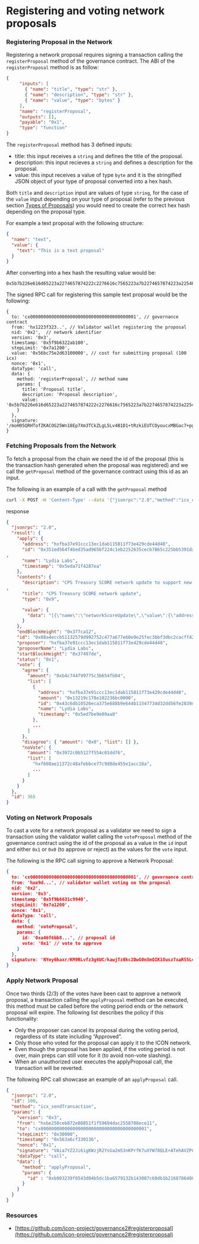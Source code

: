 # Registering and voting network proposals

### Registering Proposal in the Network

Registering a network proposal requires signing a transaction calling the `registerProposal` method of the governance contract. The ABI of the `registerProposal` method is as follow:

```json
{
     "inputs": [
       { "name": "title", "type": "str" },
       { "name": "description", "type": "str" },
       { "name": "value", "type": "bytes" }
     ],
     "name": "registerProposal",
     "outputs": [],
     "payable": "0x1",
     "type": "function"
}
```

The `registerProposal` method has 3 defined inputs:

* title: this input receives a `string` and defines the title of the proposal.
* description: this input recieves a `string` and defines a description for the proposal.
* value: this input receives a value of type `byte` and it is the stringified JSON object of your type of proposal converted into a hex hash.

Both `title` and `description` input are values of type `string`, for the case of the `value` input depending on your type of proposal (refer to the previous section [Types of Proposals](/operate-icon/governance/network-proposals/types-of-proposals)) you would need to create the correct hex hash depending on the proposal type.

For example a text proposal with the following structure:

```json
{
  "name": "text",
  "value": {
    "text": "This is a text proposal"
  }
}
```

After converting into a hex hash the resulting value would be:

```
0x5b7b226e616d65223a2274657874222c2276616c7565223a7b2274657874223a2254686973206973206120746578742070726f706f73616c227d7d5d
```

The signed RPC call for registering this sample text proposal would be the following:

```jsdoc
{
  to: 'cx0000000000000000000000000000000000000001', // governance contract
  from: 'hx1223f323..', // Validator wallet registering the proposal
  nid: '0x2',  // network identifier
  version: '0x3',
  timestamp: '0x5f9b6322ab100',
  stepLimit: '0x7a1200',
  value: '0x56bc75e2d63100000', // cost for submitting proposal (100 icx)
  nonce: '0x1',
  dataType: 'call',
  data: {
    method: 'registerProposal', // method name
    params: {
      title: 'Proposal title',
      description: 'Proposal description',
      value: '0x5b7b226e616d65223a2274657874222c2276616c7565223a7b2274657874223a2254686973206973206120746578742070726f706f73616c227d7d5d'
    }
  },
  signature: '/moH05QRHTofZKACOG25Wn18Ep7Xm3TCkZLgL5Lv4B1D1+tRzkiEUTCOyoucxMBGac7+pgadPjmULICMWtV8tAA='
}
```

### Fetching Proposals from the Network

To fetch a proposal from the chain we need the id of the proposal (this is the transaction hash generated when the proposal was registered) and we call the `getProposal` method of the governance contract using this id as an input.

The following is an example of a call with the `getProposal` method

```bash
curl -X POST -H 'Content-Type' --data '{"jsonrpc":"2.0","method":"icx_call","id":365,"params":{"to":"cx0000000000000000000000000000000000000001","dataType":"call","data":{"method":"getProposal","params": {"id": "0x08a4eccb51132579d992752c477a677e60e9e25fec3bbf3dbc2cacff42499efd"}}}}' https://api.espanicon.team/api/v3
```

response

```json
{
  "jsonrpc": "2.0",
  "result": {
    "apply": {
      "address": "hxfba37e91ccc13ec1dab115811f73e429cde44d48",
      "id": "0x351ed564f4bed35ad9656f224c1eb2252635cecb7865c225bb5391da897f615c"
,
      "name": "Lydia Labs",
      "timestamp": "0x5eda71f4287ea"
    },
    "contents": {
      "description": "CPS Treasury SCORE network update to support new features"
,
      "title": "CPS Treasury SCORE network update",
      "type": "0x9",

      "value": {
        "data": "[{\"name\":\"networkScoreUpdate\",\"value\":{\"address\":\"cxdca1178010b5368aea929ad5c06abee64b91acc2\",\"content\":\"0x000232...223\"}}]"
      }
    },
    "endBlockHeight": "0x377ca12",
    "id": "0x08a4eccb51132579d992752c477a677e60e9e25fec3bbf3dbc2cacff42499efd",
    "proposer": "hxfba37e91ccc13ec1dab115811f73e429cde44d48",
    "proposerName": "Lydia Labs",
    "startBlockHeight": "0x37497de",
    "status": "0x1",
    "vote": {
      "agree": {
        "amount": "0xb4c744f99775c3b654fb04",
        "list": [
          {
            "address": "hxfba37e91ccc13ec1dab115811f73e429cde44d48",
            "amount": "0x13219c178e102236bc0000",
            "id": "0x43c6db10526eca375e688b9e644b11547734d32dd56fe2839d6a72770f35ca72",
            "name": "Lydia Labs",
            "timestamp": "0x5ed7be9e09aa0"
          },
          ...
        ]
      },
      "disagree": { "amount": "0x0", "list": [] },
      "noVote": {
        "amount": "0x3972c0b5127f554c01dd76",
        "list": [
          "hxf680ae11372c48afebbce77c9d8de455e1acc18a",
          ...
        ]
      }
    }
  },
  "id": 365
}
```

### Voting on Network Proposals

To cast a vote for a network proposal as a validator we need to sign a transaction using the validator wallet calling the `voteProposal` method of the governance contract using the id of the proposal as a value in the `id` input and either `0x1` or `0x0` (to approve or reject) as the values for the `vote` input.

The following is the RPC call signing to approve a Network Proposal:

```json
{
  to: 'cx0000000000000000000000000000000000000001', // governance contract
  from: 'hxe9d...', // validator wallet voting on the proposal
  nid: '0x2',
  version: '0x3',
  timestamp: '0x5f9b6631c9940',
  stepLimit: '0x7a1200',
  nonce: '0x1',
  dataType: 'call',
  data: {
    method: 'voteProposal',
    params: {
      id: '0xa46f6bb8...', // proposal id
      vote: '0x1' // vote to approve
    }
  },
  signature: 'NYey6haxr/KM9RLvfz3g6UC/kawjTz0kc2DwG0n5mQIK18usz7xaR55LcGmfirmPZgPkY+ZbkACbjE3m13eqTwE='
}
```

### Apply Network Proposal

Once two thirds (2/3) of the votes have been cast to approve a network proposal, a transaction calling the `applyProposal` method can be executed, this method must be called before the voting period ends or the network proposal will expire. The following list describes the policy if this functionality:

* Only the proposer can cancel its proposal during the voting period, regardless of its state including “Approved”.
* Only those who voted for the proposal can apply it to the ICON network.
* Even though the proposal has been applied, if the voting period is not over, main preps can still vote for it (to avoid non-vote slashing).
* When an unauthorized user executes the applyProposal call, the transaction will be reverted.

The following RPC call showcase an example of an `applyProposal` call.
```json
{
  "jsonrpc": "2.0",
  "id": 100,
  "method": "icx_sendTransaction",
  "params": {
    "version": "0x3",
    "from": "hxbe258ceb872e08851f1f59694dac2558708ece11",
    "to": "cx0000000000000000000000000000000000000001",
    "stepLimit": "0x30000",
    "timestamp": "0x563a6cf330136",
    "nonce": "0x1",
    "signature": "VAia7YZ2Ji6igKWzjR2YsGa2m53nKPrfK7uXYW78QLE+ATehAVZPC40szvAiA6NEU5gCYB4c4qaQzqDh2ugcHgA=",
    "dataType": "call",
    "data": {
      "method": "applyProposal",
      "params": {
        "id" : "0xb903239f8543d04b5dc1ba6579132b143087c68db1b2168786408fcbce568238"
      }
    }
  }
}
```

### Resources

* [https://github.com/icon-project/governance2#registerproposal](https://github.com/icon-project/governance2#registerproposal)
